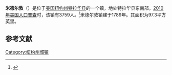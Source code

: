 {{Infobox settlement
|official_name            = 米德尔敦
|settlement_type          = 镇
|nickname                 = 
|motto                    =

<!-- Images -->
|image_skyline            = Erpf House, Arkville, NY.jpg
|imagesize                = 
|image_caption            =
|image_flag               = 
|image_seal               =

<!-- Maps -->
|pushpin_map              = New York
|pushpin_label            = 米德尔敦
|pushpin_label_position   = <!-- the position of the pushpin label: left, right, top, bottom, none -->
|pushpin_map_caption      =
|pushpin_mapsize          =
|image_map                = 
|mapsize                  = 
|map_caption              =
|image_map1               = 
|mapsize1                 = 
|map_caption1             =

<!-- Location -->
|coordinates_display      = inline,title
|coordinates_region       = US-NY
|subdivision_type         = [[国家|国家]]
|subdivision_name         = [[美国|美国]]
|subdivision_type1        = [[美国行政区划|州]]
|subdivision_name1        = [[纽约州|纽约州]]
|subdivision_type2        = [[纽约州行政区划|县]]
|subdivision_name2        = [[特拉华县_(纽约州)|特拉华县]]
|government_footnotes     = 
|government_type          =
|established_title        = 
|established_date         =

<!-- Area -->
|unit_pref  =  Imperial
|area_footnotes           = 
|area_magnitude           = 
|area_total_km2           = 252.0
|area_land_km2            = 250.4
|area_water_km2           = 1.6
|area_total_sq_mi         = 
|area_land_sq_mi          = 
|area_water_sq_mi         = 

<!-- Population -->
|population_as_of         = [[2010年美国人口普查|2010]]
|population_footnotes     = 
|population_total         = 3750
|population_density_km2   = 15.0
|population_density_sq_mi =

<!-- General information -->
|timezone                 = [[美国东部时间|EST]]
|utc_offset               = -5
|timezone_DST             = EDT
|utc_offset_DST           = -4
|elevation_footnotes      = 
|elevation_m              = 410
|elevation_ft             = 1345
|latd = 42 |latm = 10 |lats = 9 |latNS = N
|longd = 74 |longm = 36 |longs = 38 |longEW = W

<!-- Area/postal codes & others -->
|postal_code_type         = [[美国邮政编码|邮政编码]]
|postal_code              = 12406 ([[Arkville,_New_York|Arkville]])<br>12430 ([[Fleischmanns,_New_York|Fleischmanns]])<br>12438 ([[Halcottsville,_New_York|Halcottsville]])<br>12455 ([[Margaretville,_New_York|Margaretville]])
|area_code                = [[美国电话区号845|845]]
|website                  = {{URL|middletowndelawarecountyny.org}}
|footnotes                = 
}}
'''米德尔敦'''（{{lang-en|Middletown}}）是位于[[美国|美国]][[纽约州|纽约州]][[特拉华县_(纽约州)|特拉华县]]的一个镇，地处特拉华县东南部。[[2010年美国人口普查|2010年美国人口普查]]时，该镇有3759人。<ref name>{{cite web|url=http://factfinder2.census.gov|publisher=[[United_States_Census_Bureau|United States Census Bureau]]|title=American FactFinder|accessdate=2020-09-16|archive-date=2013-09-11|archive-url=https://web.archive.org/web/20130911234518/http://factfinder2.census.gov/|dead-url=no}}</ref>米德尔敦镇建于1789年。其面积为97.3平方英里。

== 参考文献 ==
{{reflist}}

{{NY-stub}}
[[Category:纽约州城镇|Category:纽约州城镇]]